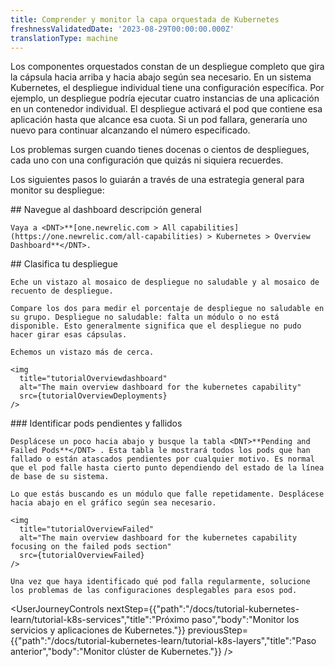 ```yaml
---
title: Comprender y monitor la capa orquestada de Kubernetes
freshnessValidatedDate: '2023-08-29T00:00:00.000Z'
translationType: machine
---
```





Los componentes orquestados constan de un despliegue completo que gira la cápsula hacia arriba y hacia abajo según sea necesario. En un sistema Kubernetes, el despliegue individual tiene una configuración específica. Por ejemplo, un despliegue podría ejecutar cuatro instancias de una aplicación en un contenedor individual. El despliegue activará el pod que contiene esa aplicación hasta que alcance esa cuota. Si un pod fallara, generaría uno nuevo para continuar alcanzando el número especificado.

Los problemas surgen cuando tienes docenas o cientos de despliegues, cada uno con una configuración que quizás ni siquiera recuerdes.

Los siguientes pasos lo guiarán a través de una estrategia general para monitor su despliegue:

<Steps>
  <Step>
    ## Navegue al dashboard descripción general

    Vaya a <DNT>**[one.newrelic.com > All capabilities](https://one.newrelic.com/all-capabilities) > Kubernetes > Overview Dashboard**</DNT>.  

  </Step>

  <Step>
    ## Clasifica tu despliegue

    Eche un vistazo al mosaico de despliegue no saludable y al mosaico de recuento de despliegue.

    Compare los dos para medir el porcentaje de despliegue no saludable en su grupo. Despliegue no saludable: falta un módulo o no está disponible. Esto generalmente significa que el despliegue no pudo hacer girar esas cápsulas.

    Echemos un vistazo más de cerca.

    <img
      title="tutorialOverviewdashboard"
      alt="The main overview dashboard for the kubernetes capability"
      src={tutorialOverviewDeployments}
    />
  </Step>

  <Step>
    ### Identificar pods pendientes y fallidos

    Desplácese un poco hacia abajo y busque la tabla <DNT>**Pending and Failed Pods**</DNT> . Esta tabla le mostrará todos los pods que han fallado o están atascados pendientes por cualquier motivo. Es normal que el pod falle hasta cierto punto dependiendo del estado de la línea de base de su sistema.

    Lo que estás buscando es un módulo que falle repetidamente. Desplácese hacia abajo en el gráfico según sea necesario.

    <img
      title="tutorialOverviewFailed"
      alt="The main overview dashboard for the kubernetes capability focusing on the failed pods section"
      src={tutorialOverviewFailed}
    />

    Una vez que haya identificado qué pod falla regularmente, solucione los problemas de las configuraciones desplegables para esos pod.
  </Step>
</Steps>

<UserJourneyControls
  nextStep={{"path":"/docs/tutorial-kubernetes-learn/tutorial-k8s-services","title":"Próximo paso","body":"Monitor los servicios y aplicaciones de Kubernetes."}}
  previousStep={{"path":"/docs/tutorial-kubernetes-learn/tutorial-k8s-layers","title":"Paso anterior","body":"Monitor clúster de Kubernetes."}}
/>